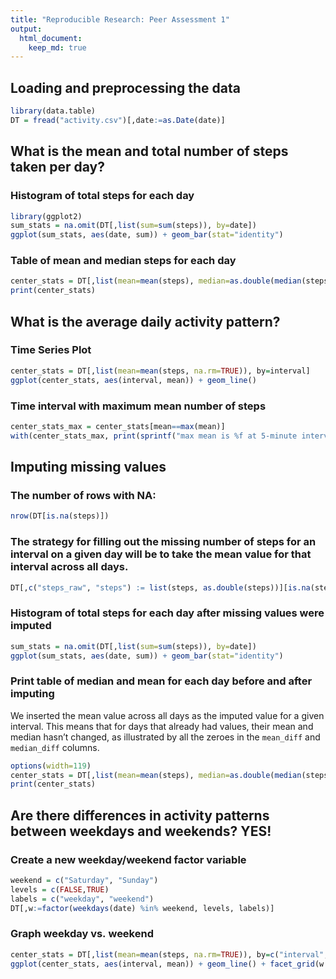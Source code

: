 ```yaml
---
title: "Reproducible Research: Peer Assessment 1"
output: 
  html_document:
    keep_md: true
---
```



## Loading and preprocessing the data
```r
library(data.table)
DT = fread("activity.csv")[,date:=as.Date(date)]
```
## What is the mean and total number of steps taken per day?
### Histogram of total steps for each day
```r
library(ggplot2)
sum_stats = na.omit(DT[,list(sum=sum(steps)), by=date])
ggplot(sum_stats, aes(date, sum)) + geom_bar(stat="identity")
```

### Table of mean and median steps for each day
```r
center_stats = DT[,list(mean=mean(steps), median=as.double(median(steps))), by=date]
print(center_stats)
```

## What is the average daily activity pattern?
### Time Series Plot
```r
center_stats = DT[,list(mean=mean(steps, na.rm=TRUE)), by=interval]
ggplot(center_stats, aes(interval, mean)) + geom_line()
```

### Time interval with maximum mean number of steps
```r
center_stats_max = center_stats[mean==max(mean)]
with(center_stats_max, print(sprintf("max mean is %f at 5-minute interval %g", mean, interval)))
```

## Imputing missing values

### The number of rows with NA:
```r
nrow(DT[is.na(steps)])
```

### The strategy for filling out the missing number of steps for an interval on a given day will be to take the mean value for that interval across all days.
```r
DT[,c("steps_raw", "steps") := list(steps, as.double(steps))][is.na(steps), steps := center_stats$mean]
```

### Histogram of total steps for each day after missing values were imputed
```r
sum_stats = na.omit(DT[,list(sum=sum(steps)), by=date])
ggplot(sum_stats, aes(date, sum)) + geom_bar(stat="identity")
```

### Print table of median and mean for each day before and after imputing

We inserted the mean value across all days as the imputed value for a given interval. This means that for days that already had values, their mean and median hasn't changed, as illustrated by all the zeroes in the `mean_diff` and `median_diff` columns.


```r
options(width=119)
center_stats = DT[,list(mean=mean(steps), median=as.double(median(steps)), mean_raw=mean(steps_raw), median_raw = as.double(median(steps_raw))), by=date][,c("mean_diff", "median_diff") := list(mean - mean_raw, median - median_raw)]
print(center_stats)
```

## Are there differences in activity patterns between weekdays and weekends? YES!

### Create a new weekday/weekend factor variable
```r
weekend = c("Saturday", "Sunday")
levels = c(FALSE,TRUE)
labels = c("weekday", "weekend")
DT[,w:=factor(weekdays(date) %in% weekend, levels, labels)]
```

### Graph weekday vs. weekend
```r
center_stats = DT[,list(mean=mean(steps, na.rm=TRUE)), by=c("interval","w")]
ggplot(center_stats, aes(interval, mean)) + geom_line() + facet_grid(w ~ .)
```